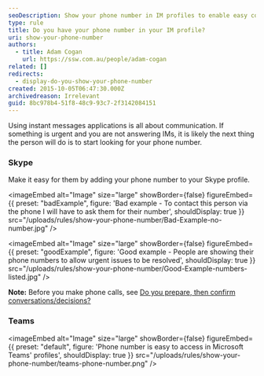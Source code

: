 ```yaml
---
seoDescription: Show your phone number in IM profiles to enable easy communication and resolve urgent issues efficiently.
type: rule
title: Do you have your phone number in your IM profile?
uri: show-your-phone-number
authors:
  - title: Adam Cogan
    url: https://ssw.com.au/people/adam-cogan
related: []
redirects:
  - display-do-you-show-your-phone-number
created: 2015-10-05T06:47:30.000Z
archivedreason: Irrelevant
guid: 8bc978b4-51f8-48c9-93c7-2f3142084151
---
```


Using instant messages applications is all about communication. If something is urgent and you are not answering IMs, it is likely the next thing the person will do is to start looking for your phone number.
### Skype

Make it easy for them by adding your phone number to your Skype profile.

<imageEmbed
  alt="Image"
  size="large"
  showBorder={false}
  figureEmbed={{
    preset: "badExample",
    figure: 'Bad example - To contact this person via the phone I will have to ask them for their number',
    shouldDisplay: true
  }}
  src="/uploads/rules/show-your-phone-number/Bad-Example-no-number.jpg"
/>

<imageEmbed
  alt="Image"
  size="large"
  showBorder={false}
  figureEmbed={{
    preset: "goodExample",
    figure: 'Good example - People are showing their phone numbers to allow urgent issues to be resolved',
    shouldDisplay: true
  }}
  src="/uploads/rules/show-your-phone-number/Good-Example-numbers-listed.jpg"
/>

**Note:** Before you make phone calls, see [Do you prepare, then confirm conversations/decisions?](/do-you-prepare-then-confirm-conversations-decisions)

### Teams


<imageEmbed
  alt="Image"
  size="large"
  showBorder={false}
  figureEmbed={{
    preset: "default",
    figure: 'Phone number is easy to access in Microsoft Teams\' profiles',
    shouldDisplay: true
  }}
  src="/uploads/rules/show-your-phone-number/teams-phone-number.png"
/>